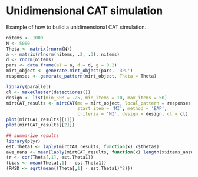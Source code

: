 Unidimensional CAT simulation
======================================

Example of how to build a unidimensional CAT simulation.

```r
nitems <- 1000
N <- 5000
Theta <- matrix(rnorm(N))
a <- matrix(rlnorm(nitems, .2, .3), nitems)
d <- rnorm(nitems)
pars <- data.frame(a1 = a, d = d, g = 0.2)
mirt_object <- generate.mirt_object(pars, '3PL')
responses <- generate_pattern(mirt_object, Theta = Theta)

library(parallel)
cl <- makeCluster(detectCores())
design <- list(min_SEM = .25, min_items = 10, max_items = 50)
mirtCAT_results <- mirtCAT(mo = mirt_object, local_pattern = responses,
                           start_item = 'MI', method = 'EAP',
                           criteria = 'MI', design = design, cl = cl)
plot(mirtCAT_results[[1]])
plot(mirtCAT_results[[2]])

## summarize results
library(plyr)
est.Theta1 <- laply(mirtCAT_results, function(x) x$thetas)
ave_nans <- mean(laply(mirtCAT_results, function(x) length(x$items_answered)))
(r <- cor(Theta[,1], est.Theta1))
(bias <- mean(Theta[,1] - est.Theta1))
(RMSD <- sqrt(mean((Theta[,1] - est.Theta1)^2)))
```
